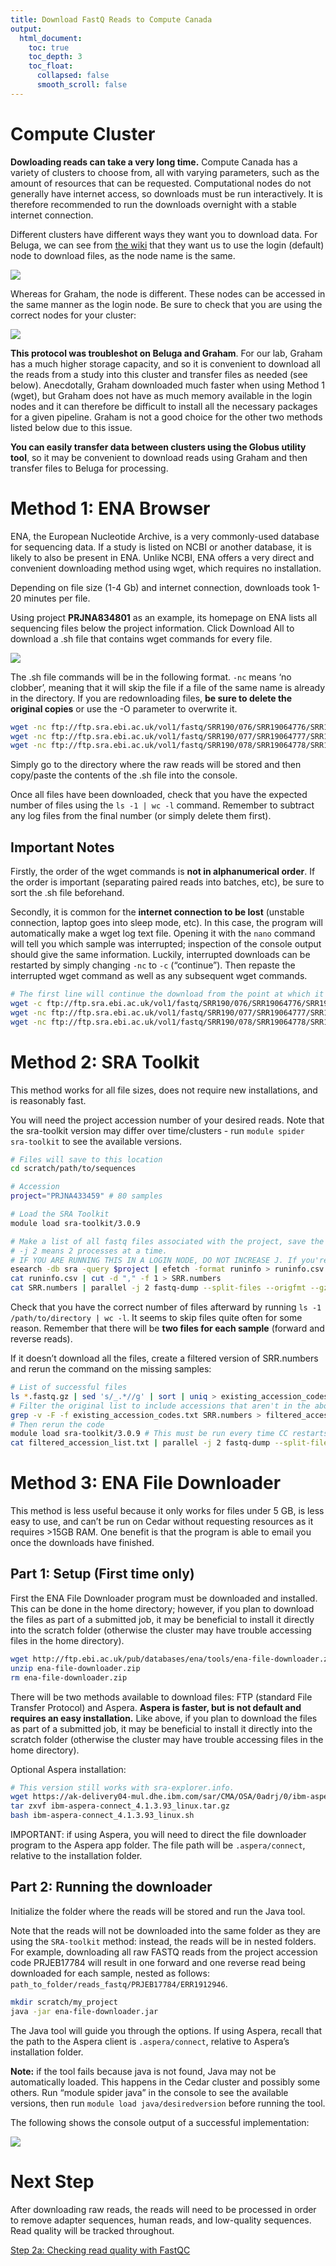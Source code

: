 ```yaml
---
title: Download FastQ Reads to Compute Canada
output: 
  html_document: 
    toc: true
    toc_depth: 3
    toc_float:
      collapsed: false
      smooth_scroll: false
---
```


# Compute Cluster

**Dowloading reads can take a very long time.** Compute Canada has a variety of
clusters to choose from, all with varying parameters, such as the amount of
resources that can be requested. Computational nodes do not generally have
internet access, so downloads must be run interactively. It is therefore
recommended to run the downloads overnight with a stable internet connection.

Different clusters have different ways they want you to download data. For
Beluga, we can see from [the
wiki](https://docs.alliancecan.ca/wiki/B%C3%A9luga/en) that they want us to use
the login (default) node to download files, as the node name is the same.

![](beluga_nodes.png)

Whereas for Graham, the node is different. These nodes can be accessed in the
same manner as the login node. Be sure to check that you are using the correct
nodes for your cluster:

![](graham_nodes.png)

**This protocol was troubleshot on Beluga and Graham**. For our lab, Graham has
a much higher storage capacity, and so it is convenient to download all the
reads from a study into this cluster and transfer files as needed (see below).
Anecdotally, Graham downloaded much faster when using Method 1 (wget), but
Graham does not have as much memory available in the login nodes and it can
therefore be difficult to install all the necessary packages for a given
pipeline. Graham is not a good choice for the other two methods listed below due
to this issue.

**You can easily transfer data between clusters using the Globus utility tool**,
so it may be convenient to download reads using Graham and then transfer files
to Beluga for processing.

# **Method 1: ENA Browser**

ENA, the European Nucleotide Archive, is a very commonly-used database for
sequencing data. If a study is listed on NCBI or another database, it is likely
to also be present in ENA. Unlike NCBI, ENA offers a very direct and convenient
downloading method using wget, which requires no installation.

Depending on file size (1-4 Gb) and internet connection, downloads took 1-20
minutes per file.

Using project **PRJNA834801** as an example, its homepage on ENA lists all
sequencing files below the project information. Click Download All to download a
.sh file that contains wget commands for every file.

![](images/clipboard-2884308538.png)

The .sh file commands will be in the following format. `-nc` means 'no clobber',
meaning that it will skip the file if a file of the same name is already in the
directory. If you are redownloading files, **be sure to delete the original
copies** or use the -O parameter to overwrite it.

```bash
wget -nc ftp://ftp.sra.ebi.ac.uk/vol1/fastq/SRR190/076/SRR19064776/SRR19064776_2.fastq.gz
wget -nc ftp://ftp.sra.ebi.ac.uk/vol1/fastq/SRR190/077/SRR19064777/SRR19064777_1.fastq.gz
wget -nc ftp://ftp.sra.ebi.ac.uk/vol1/fastq/SRR190/078/SRR19064778/SRR19064778_2.fastq.gz
```

Simply go to the directory where the raw reads will be stored and then
copy/paste the contents of the .sh file into the console.

Once all files have been downloaded, check that you have the expected number of
files using the `ls -1 | wc -l` command. Remember to subtract any log files from
the final number (or simply delete them first).

## Important Notes

Firstly, the order of the wget commands is **not in alphanumerical order**. If
the order is important (separating paired reads into batches, etc), be sure to
sort the .sh file beforehand.

Secondly, it is common for the **internet connection to be lost** (unstable
connection, laptop goes into sleep mode, etc). In this case, the program will
automatically make a wget log text file. Opening it with the `nano` command will
tell you which sample was interrupted; inspection of the console output should
give the same information. Luckily, interrupted downloads can be restarted by
simply changing `-nc` to `-c` ("continue"). Then repaste the interrupted wget
command as well as any subsequent wget commands.

```bash
# The first line will continue the download from the point at which it left off.
wget -c ftp://ftp.sra.ebi.ac.uk/vol1/fastq/SRR190/076/SRR19064776/SRR19064776_2.fastq.gz
wget -nc ftp://ftp.sra.ebi.ac.uk/vol1/fastq/SRR190/077/SRR19064777/SRR19064777_1.fastq.gz
wget -nc ftp://ftp.sra.ebi.ac.uk/vol1/fastq/SRR190/078/SRR19064778/SRR19064778_2.fastq.gz
```

# Method 2: SRA Toolkit

This method works for all file sizes, does not require new installations, and is
reasonably fast.

You will need the project accession number of your desired reads. Note that the
sra-toolkit version may differ over time/clusters - run
`module spider sra-toolkit` to see the available versions.

```bash
# Files will save to this location
cd scratch/path/to/sequences

# Accession
project="PRJNA433459" # 80 samples

# Load the SRA Toolkit
module load sra-toolkit/3.0.9

# Make a list of all fastq files associated with the project, save the file accessions to a list (SRR.numbers), and download them.
# -j 2 means 2 processes at a time.
# IF YOU ARE RUNNING THIS IN A LOGIN NODE, DO NOT INCREASE J. If you're submitting it to a computational node, you can remove the "-j 2".
esearch -db sra -query $project | efetch -format runinfo > runinfo.csv
cat runinfo.csv | cut -d "," -f 1 > SRR.numbers
cat SRR.numbers | parallel -j 2 fastq-dump --split-files --origfmt --gzip {}
```

Check that you have the correct number of files afterward by running
`ls -1 /path/to/directory | wc -l`. It seems to skip files quite often for some
reason. Remember that there will be **two files for each sample** (forward and
reverse reads).

If it doesn’t download all the files, create a filtered version of SRR.numbers
and rerun the command on the missing samples:

```bash
# List of successful files
ls *.fastq.gz | sed 's/_.*//g' | sort | uniq > existing_accession_codes.txt
# Filter the original list to include accessions that aren't in the above list
grep -v -F -f existing_accession_codes.txt SRR.numbers > filtered_accession_list.txt
# Then rerun the code
module load sra-toolkit/3.0.9 # This must be run every time CC restarts
cat filtered_accession_list.txt | parallel -j 2 fastq-dump --split-files --origfmt --gzip {}
```

# Method 3: ENA File Downloader

This method is less useful because it only works for files under 5 GB, is less
easy to use, and can't be run on Cedar without requesting resources as it
requires \>15GB RAM. One benefit is that the program is able to email you once
the downloads have finished.

## Part 1: Setup (First time only)

First the ENA File Downloader program must be downloaded and installed. This can
be done in the home directory; however, if you plan to download the files as
part of a submitted job, it may be beneficial to install it directly into the
scratch folder (otherwise the cluster may have trouble accessing files in the
home directory).

```bash
wget http://ftp.ebi.ac.uk/pub/databases/ena/tools/ena-file-downloader.zip
unzip ena-file-downloader.zip
rm ena-file-downloader.zip
```

There will be two methods available to download files: FTP (standard File
Transfer Protocol) and Aspera. **Aspera is faster, but is not default and
requires an easy installation.** Like above, if you plan to download the files
as part of a submitted job, it may be beneficial to install it directly into the
scratch folder (otherwise the cluster may have trouble accessing files in the
home directory).

Optional Aspera installation:

```bash
# This version still works with sra-explorer.info.
wget https://ak-delivery04-mul.dhe.ibm.com/sar/CMA/OSA/0adrj/0/ibm-aspera-connect_4.1.3.93_linux.tar.gz
tar zxvf ibm-aspera-connect_4.1.3.93_linux.tar.gz
bash ibm-aspera-connect_4.1.3.93_linux.sh
```

IMPORTANT: if using Aspera, you will need to direct the file downloader program
to the Aspera app folder. The file path will be `.aspera/connect`, relative to
the installation folder.

## Part 2: Running the downloader

Initialize the folder where the reads will be stored and run the Java tool.

Note that the reads will not be downloaded into the same folder as they are
using the `SRA-toolkit` method: instead, the reads will be in nested folders.
For example, downloading all raw FASTQ reads from the project accession code
PRJEB17784 will result in one forward and one reverse read being downloaded for
each sample, nested as follows:
`path_to_folder/reads_fastq/PRJEB17784/ERR1912946`.

```bash
mkdir scratch/my_project
java -jar ena-file-downloader.jar
```

The Java tool will guide you through the options. If using Aspera, recall that
the path to the Aspera client is `.aspera/connect`, relative to Aspera's
installation folder.

**Note:** if the tool fails because java is not found, Java may not be
automatically loaded. This happens in the Cedar cluster and possibly some
others. Run “module spider java” in the console to see the available versions,
then run `module load java/desiredversion` before running the tool.

The following shows the console output of a successful implementation:

![](Aspera%20download.png)

# Next Step

After downloading raw reads, the reads will need to be processed in order to
remove adapter sequences, human reads, and low-quality sequences. Read quality
will be tracked throughout.

[Step 2a: Checking read quality with
FastQC](https://armetcal.github.io/Bioinformatic-Tool-Wikipedia/read_filtering/fastqc.html)
